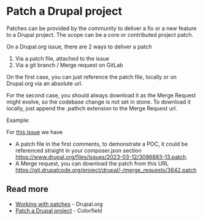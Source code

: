 # Patch a Drupal project

Patches can be provided by the community to deliver a fix or a new feature to a Drupal project.
The scope can be a core or contributed project patch.

On a Drupal.org issue, there are 2 ways to deliver a patch
1. Via a patch file, attached to the issue
2. Via a git branch / Merge request on GitLab

On the first case, you can just reference the patch file, locally or on Drupal.org via an absolute url.

For the second case, you should always download it as the Merge Request might evolve, so the codebase change is not set 
in stone. To download it locally, just append the .pathch extension to the Merge Request url.

Example: 

For [this issue](https://www.drupal.org/project/drupal/issues/3086883) we have
- A patch file in the first comments, to demonstrate a POC, it could be referenced straight in your composer.json section https://www.drupal.org/files/issues/2023-03-12/3086883-13.patch.
- A Merge request, you can download the patch from this URL https://git.drupalcode.org/project/drupal/-/merge_requests/3642.patch

## Read more

- [Working with patches](https://www.drupal.org/docs/develop/git/using-git-to-contribute-to-drupal/working-with-patches) - Drupal.org
- [Patch a Drupal project](https://colorfield.dev/blog/patch-drupal-project) - Colorfield
